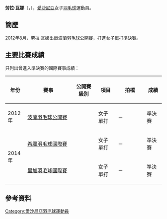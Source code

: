 {{noteTA|G1=Badminton}}
{{Infobox 羽球選手
| playername              = 劳拉·瓦娜<br />{{lang|et|Laura Vana}}
| image                   = 
| size                    = 
| caption                 = 
| birth_name              = 
| date_of_birth           = {{birth_date_and_age|1990|10|9}}
| place_of_birth          = 
| height                  = 
| weight                  = 
| event                   = 女子單打、女子雙打
| country                 = {{EST}}
| years_active            = 
| handedness              = 
| coach                   = 
| highest_ranking         = 第116位（女單）
| date_of_highest_ranking = 2014年10月9日<ref name="ranking">[http://bwfcontent.tournamentsoftware.com/ranking/player.aspx?id=8923&player=108204 BWF World Ranking - Ranking of Laura VANA (53705)]{{en}}</ref>
| current_ranking         = 第134位（女單）<br/>第257位（女雙-[[卡蒂·托尔莫夫|托尔莫夫]]）
| date_of_current_ranking = 2015年4月30日<ref>[http://bwfcontent.tournamentsoftware.com/ranking/category.aspx?id=8923&category=473 BWF World Ranking - BWF世界排名榜 (4/30/2015) - Women's singles]{{en}}</ref><ref>[http://bwfcontent.tournamentsoftware.com/ranking/category.aspx?id=8923&category=475 BWF World Ranking - BWF世界排名榜 (4/30/2015) - Women's doubles]{{en}}</ref>
| played                  = 62勝–93負（女單）<br/>5勝–22負（女雙）<br/>1勝–3負（混雙）
| titles                  = 
| bwf_profile             = AEB2C272-8ED2-47C5-91DC-BB7BEA139CAA
| bwf_id                  = 53705
| updated                 = 2015年5月7日
}}
{{MedalTableTop}}
{{MedalSport | 女子[[羽毛球|羽毛球]]}}
{{MedalCountry | {{EST}}}}
{{MedalBottom}}
'''劳拉·瓦娜'''（{{lang-et|'''Laura Vana'''}}，{{bd|1990年|10月9日}}），[[愛沙尼亞|愛沙尼亞]]女子[[羽毛球|羽毛球]]運動員。

==簡歷==
2012年8月，劳拉·瓦娜出戰[[2012年波蘭羽毛球公開賽|波蘭羽毛球公開賽]]，打進女子單打準決賽。

==主要比賽成績==
只列出曾進入準決賽的國際賽事成績：
{| class=wikitable style="text-align:center; font-size:small;" 
!width="50"|年份
!width="180"|賽事
!width="80"|公開賽級別
!width="60"|項目
!width="100"|拍檔
!width="50"|成績
|-
!rowspan="1"|2012年
|[[2012年波蘭羽毛球公開賽|波蘭羽毛球公開賽]]
|{{BWFIS}}
|女子單打
|－
|bgcolor="#b8860b"|準決賽
|-
!rowspan="2"|2014年
|[[2014年希臘羽毛球國際賽|希臘羽毛球國際賽]]
|{{BWFIS}}
|女子單打
|－
|bgcolor="#b8860b"|準決賽
|-
|[[2014年里加羽毛球國際賽|里加羽毛球國際賽]]
|{{BWFFS}}
|女子單打
|－
|bgcolor="#b8860b"|準決賽
|}
{{BWF賽事級別索引}}

== 參考資料 ==
{{Reflist}}

{{DEFAULTSORT:Vana, Laura}}
[[Category:愛沙尼亞羽毛球運動員|Category:愛沙尼亞羽毛球運動員]]